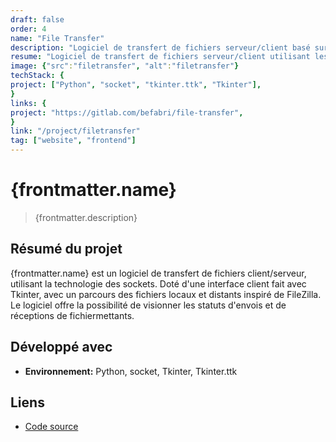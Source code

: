 ```yaml
---
draft: false
order: 4
name: "File Transfer"
description: "Logiciel de transfert de fichiers serveur/client basé sur les sockets, doté d'une interface tkinter."
resume: "Logiciel de transfert de fichiers serveur/client utilisant les sockets."
image: {"src":"filetransfer", "alt":"filetransfer"}
techStack: {
project: ["Python", "socket", "tkinter.ttk", "Tkinter"],
}
links: {
project: "https://gitlab.com/befabri/file-transfer",
}
link: "/project/filetransfer"
tag: ["website", "frontend"]
---
```


# {frontmatter.name}

> {frontmatter.description}

## Résumé du projet

{frontmatter.name} est un logiciel de transfert de fichiers client/serveur, utilisant la technologie des sockets. Doté d'une interface client fait avec Tkinter, avec un parcours des fichiers locaux et distants inspiré de FileZilla.
Le logiciel offre la possibilité de visionner les statuts d'envois et de réceptions de fichiermettants.

## Développé avec

- **Environnement:** Python, socket, Tkinter, Tkinter.ttk

## Liens

- [Code source](https://gitlab.com/befabri/file-transfer)
